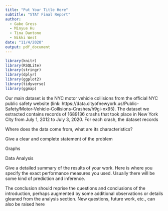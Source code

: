 ```yaml
---
title: "Put Your Title Here"
subtitle: "STAT Final Report"
author: 
  - Gabe Gress
  - Minyue Hu
  - Tina Dantono
  - Nikki West
date: "11/4/2020"
output: pdf_document
---
```


```r
library(knitr)
library(RSQLite)
library(stringr)
library(dplyr)
library(ggplot2)
library(tidyverse)
library(ggmap)
```

\maketitle
\tableofcontents
\newpage

\section{Introduction}
\subsection{Main Dataset}
Our main dataset is the NYC motor vehicle collisions from the official NYC public safety website 
(link: https://data.cityofnewyork.us/Public-Safety/Motor-Vehicle-Collisions-Crashes/h9gi-nx95). \newline
The dataset we extracted contains records of 1689136 crashs that took place in New York City from July 1, 2012 to July 3, 2020. For each crash, the dataset records

\begin{itemize}
  \item Time: CRASH DATE, CRASH TIME
  \item Location
      \begin{itemize}
        \item BOUROUGH (Bronx, Brooklyn, Manhanttan, Queens, Staten Island)
        \item ZIP CODE
        \item ON STREET NAME (Street on which the collision occurred)
        \item CROSS STREET NAME (Nearest cross street to the collision)
        \item OFF STREET NAME (Street address if known)
        \item LONGITUDE and LATITUDE
      \end{itemize}
  \item Number of Persons Injured or Killed
    \begin{itemize}
      \item NUMBER OF PERSONS INJURED and NUMBER OF PERSONS KILLED
      \item NUMBER OF PEDESTRIANS INJURED and NUMBER OF PEDESTRIANS KILLED
      \item NUMBER OF CYCLIST INJURED and NUMBER OF CYCLIST KILLED
      \item NUMBER OF MOTORIST INJURED and NUMBER OF MOTORIST KILLED
    \end{itemize}
  \item Contributing Factors
    \begin{itemize}
    \item CONTRIBUTING FACTOR VEHICLE 1, ..., CONTRIBUTING FACTOR VEHICLE 5
    \end{itemize}
  \item Vehicle Types
    \begin{itemize}
    \item Vehicle Types: VEHICLE TYPE CODE 1, ..., VEHICLE TYPE CODE 5
    \end{itemize}
\end{itemize}

\subsection{Auxillary Dataset}
Where does the data come from, what are its characteristics?

\section{Research Question}
Give a clear and complete statement of the problem

\section{Data Visualization}
Graphs 

\section{Data Investigation}
Data Analysis 

\section{Results}
Give a detailed summary of the results of your work. Here is where you specify the exact performance measures you used. Usually there will be some kind of prediction and inference. 

\section{Conclusion}
The conclusion should reprise the questions and conclusions of the introduction, perhaps augmented by some additional observations or details gleaned from the analysis section. New questions, future work, etc., can also be raised here


\section{Appendix}


